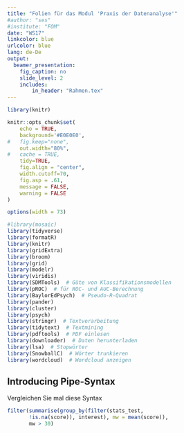 ```yaml
---
title: "Folien für das Modul 'Praxis der Datenanalyse'"
#author: "ses"
#institute: "FOM" 
date: "WS17"
linkcolor: blue
urlcolor: blue
lang: de-De
output:
  beamer_presentation:
    fig_caption: no
    slide_level: 2
    includes:
        in_header: "Rahmen.tex" 
---
```




```r
library(knitr)

knitr::opts_chunk$set(
    echo = TRUE,
    background='#E0E0E0',
#   fig.keep="none",
    out.width="80%",
#   cache = TRUE,
    tidy=TRUE,
    fig.align = "center",
    width.cutoff=70,
    fig.asp = .61,
    message = FALSE,
    warning = FALSE
)

options(width = 73)


```


```r
#library(mosaic)
library(tidyverse)
library(formatR)
library(knitr)
library(gridExtra)
library(broom)
library(grid)
library(modelr)
library(viridis)
library(SDMTools)  # Güte von Klassifikationsmodellen
library(pROC)  # für ROC- und AUC-Berechnung
library(BaylorEdPsych)  # Pseudo-R-Quadrat
library(pander)
library(cluster)
library(psych)
library(stringr)  # Textverarbeitung
library(tidytext)  # Textmining
library(pdftools)  # PDF einlesen
library(downloader)  # Daten herunterladen
library(lsa)  # Stopwörter 
library(SnowballC)  # Wörter trunkieren
library(wordcloud)  # Wordcloud anzeigen
```



## Introducing Pipe-Syntax

Vergleichen Sie mal diese Syntax

```r
filter(summarise(group_by(filter(stats_test, 
       !is.na(score)), interest), mw = mean(score)), 
       mw > 30)
```


